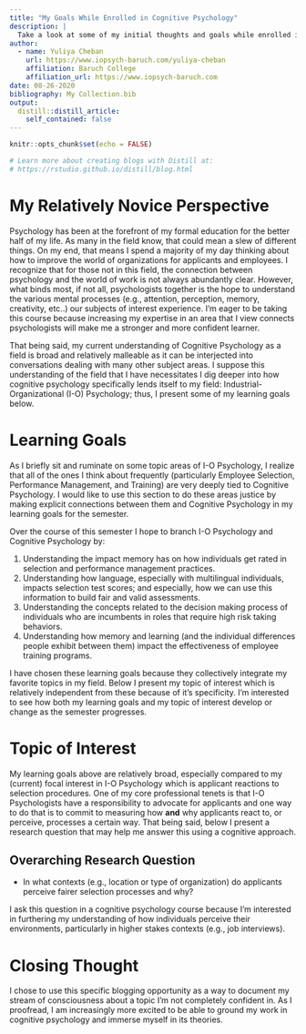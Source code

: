 ```yaml
---
title: "My Goals While Enrolled in Cognitive Psychology"
description: |
  Take a look at some of my initial thoughts and goals while enrolled in a cognitive psychology course!
author:
  - name: Yuliya Cheban
    url: https://www.iopsych-baruch.com/yuliya-cheban
    affiliation: Baruch College
    affiliation_url: https://www.iopsych-baruch.com
date: 08-26-2020
bibliography: My Collection.bib
output:
  distill::distill_article:
    self_contained: false
---
```


```r
knitr::opts_chunk$set(echo = FALSE)

# Learn more about creating blogs with Distill at:
# https://rstudio.github.io/distill/blog.html

```


# My Relatively Novice Perspective

Psychology has been at the forefront of my formal education for the better half of my life. As many in the field know, that could mean a slew of different things. On my end, that means I spend a majority of my day thinking about how to improve the world of organizations for applicants and employees. I recognize that for those not in this field, the connection between psychology and the world of work is not always abundantly clear. However, what binds most, if not all, psychologists together is the hope to understand the various mental processes (e.g., attention, perception, memory, creativity, etc..) our subjects of interest experience. I'm eager to be taking this course because increasing my expertise in an area that I view connects psychologists will make me a stronger and more confident learner.

That being said, my current understanding of Cognitive Psychology as a field is broad and relatively malleable as it can be interjected into conversations dealing with many other subject areas. I suppose this understanding of the field that I have necessitates I dig deeper into how cognitive psychology specifically lends itself to my field: Industrial-Organizational (I-O) Psychology; thus, I present some of my learning goals below.  

# Learning Goals

As I briefly sit and ruminate on some topic areas of I-O Psychology, I realize that all of the ones I think about frequently (particularly Employee Selection, Performance Management, and Training) are very deeply tied to Cognitive Psychology. I would like to use this section to do these areas justice by making explicit connections between them and Cognitive Psychology in my learning goals for the semester.

Over the course of this semester I hope to branch I-O Psychology and Cognitive Psychology by:

1. Understanding the impact memory has on how individuals get rated in selection and performance management practices.
2. Understanding how language, especially with multilingual individuals, impacts selection test scores; and especially, how we can use this information to build fair and valid assessments.
3. Understanding the concepts related to the decision making process of individuals who are incumbents in roles that require high risk taking behaviors.
4. Understanding how memory and learning (and the individual differences people exhibit between them) impact the effectiveness of employee training programs.

I have chosen these learning goals because they collectively integrate my favorite topics in my field. Below I present my topic of interest which is relatively independent from these because of it's specificity. I'm interested to see how both my learning goals and my topic of interest develop or change as the semester progresses.

# Topic of Interest

My learning goals above are relatively broad, especially compared to my (current) focal interest in I-O Psychology which is applicant reactions to selection procedures. One of my core professional tenets is that I-O Psychologists have a responsibility to advocate for applicants and one way to do that is to commit to measuring how <b>and</b> why applicants react to, or perceive, processes a certain way. That being said, below I present a research question that may help me answer this using a cognitive approach.

## Overarching Research Question

- In what contexts (e.g., location or type of organization) do applicants perceive fairer selection processes and why?

I ask this question in a cognitive psychology course because I'm interested in furthering my understanding of how individuals perceive their environments, particularly in higher stakes contexts (e.g., job interviews).

# Closing Thought

I chose to use this specific blogging opportunity as a way to document my stream of consciousness about a topic I'm not completely confident in. As I proofread, I am increasingly more excited to be able to ground my work in cognitive psychology and immerse myself in its theories. 



